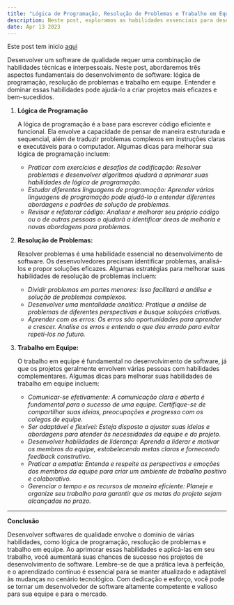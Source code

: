 ```yaml
---
title: "Lógica de Programação, Resolução de Problemas e Trabalho em Equipe"
description: Neste post, exploramos as habilidades essenciais para desenvolver softwares de qualidade, incluindo a lógica de programação, a resolução de problemas e o trabalho em equipe. Descubra como aperfeiçoar suas habilidades e criar projetos bem-sucedidos.
date: Apr 13 2023
---
```


Este post tem inicio [aqui](/posts/gam-e-cod-comparativo-102106042023)

Desenvolver um software de qualidade requer uma combinação de habilidades técnicas e interpessoais. Neste post, abordaremos três aspectos fundamentais do desenvolvimento de software: lógica de programação, resolução de problemas e trabalho em equipe. Entender e dominar essas habilidades pode ajudá-lo a criar projetos mais eficazes e bem-sucedidos.

1. **Lógica de Programação**

    A lógica de programação é a base para escrever código eficiente e funcional. Ela envolve a capacidade de pensar de maneira estruturada e sequencial, além de traduzir problemas complexos em instruções claras e executáveis para o computador. Algumas dicas para melhorar sua lógica de programação incluem:

    - _Praticar com exercícios e desafios de codificação: Resolver problemas e desenvolver algoritmos ajudará a aprimorar suas habilidades de lógica de programação._
    - _Estudar diferentes linguagens de programação: Aprender várias linguagens de programação pode ajudá-lo a entender diferentes abordagens e padrões de solução de problemas._
    - _Revisar e refatorar código: Analisar e melhorar seu próprio código ou o de outras pessoas o ajudará a identificar áreas de melhoria e novas abordagens para problemas._

2. **Resolução de Problemas:**

    Resolver problemas é uma habilidade essencial no desenvolvimento de software. Os desenvolvedores precisam identificar problemas, analisá-los e propor soluções eficazes. Algumas estratégias para melhorar suas habilidades de resolução de problemas incluem:

    - _Dividir problemas em partes menores: Isso facilitará a análise e solução de problemas complexos._
    - _Desenvolver uma mentalidade analítica: Pratique a análise de problemas de diferentes perspectivas e busque soluções criativas._
    - _Aprender com os erros: Os erros são oportunidades para aprender e crescer. Analise os erros e entenda o que deu errado para evitar repeti-los no futuro._

3. **Trabalho em Equipe:**

    O trabalho em equipe é fundamental no desenvolvimento de software, já que os projetos geralmente envolvem várias pessoas com habilidades complementares. Algumas dicas para melhorar suas habilidades de trabalho em equipe incluem:

    - _Comunicar-se efetivamente: A comunicação clara e aberta é fundamental para o sucesso de uma equipe. Certifique-se de compartilhar suas ideias, preocupações e progresso com os colegas de equipe._
    - _Ser adaptável e flexível: Esteja disposto a ajustar suas ideias e abordagens para atender às necessidades da equipe e do projeto._
    - _Desenvolver habilidades de liderança: Aprenda a liderar e motivar os membros da equipe, estabelecendo metas claras e fornecendo feedback construtivo._
    - _Praticar a empatia: Entenda e respeite as perspectivas e emoções dos membros da equipe para criar um ambiente de trabalho positivo e colaborativo._
    - _Gerenciar o tempo e os recursos de maneira eficiente: Planeje e organize seu trabalho para garantir que as metas do projeto sejam alcançadas no prazo._

---

**Conclusão**

Desenvolver softwares de qualidade envolve o domínio de várias habilidades, como lógica de programação, resolução de problemas e trabalho em equipe. Ao aprimorar essas habilidades e aplicá-las em seu trabalho, você aumentará suas chances de sucesso nos projetos de desenvolvimento de software. Lembre-se de que a prática leva à perfeição, e o aprendizado contínuo é essencial para se manter atualizado e adaptável às mudanças no cenário tecnológico. Com dedicação e esforço, você pode se tornar um desenvolvedor de software altamente competente e valioso para sua equipe e para o mercado.